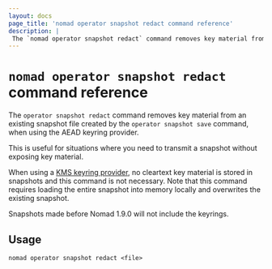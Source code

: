 ```yaml
---
layout: docs
page_title: 'nomad operator snapshot redact command reference'
description: |
 The `nomad operator snapshot redact` command removes key material from an existing snapshot file created by the `operator snapshot save` command so you can transmit a snapshot without exposing key material.
---
```


# `nomad operator snapshot redact` command reference

The `operator snapshot redact` command removes key material from an existing
snapshot file created by the `operator snapshot save` command, when using the
AEAD keyring provider.

This is useful for situations where you need to transmit a snapshot without
exposing key material.

<Warning>

When using a [KMS keyring provider][], no cleartext key material is stored in
snapshots and this command is not necessary. Note that this command requires
loading the entire snapshot into memory locally and overwrites the existing
snapshot.

Snapshots made before Nomad 1.9.0 will not include the keyrings.

</Warning>

## Usage

```plaintext
nomad operator snapshot redact <file>
```


[KMS keyring provider]: /nomad/docs/configuration/keyring
